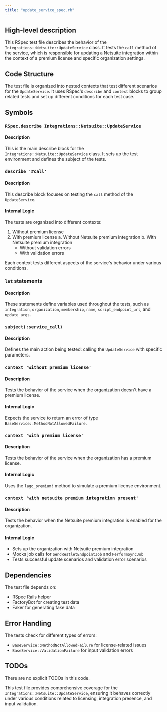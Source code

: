 ```yaml
---
title: "update_service_spec.rb"
---
```


## High-level description
This RSpec test file describes the behavior of the `Integrations::Netsuite::UpdateService` class. It tests the `call` method of the service, which is responsible for updating a Netsuite integration within the context of a premium license and specific organization settings.

## Code Structure
The test file is organized into nested contexts that test different scenarios for the `UpdateService`. It uses RSpec's `describe` and `context` blocks to group related tests and set up different conditions for each test case.

## Symbols

### `RSpec.describe Integrations::Netsuite::UpdateService`
#### Description
This is the main describe block for the `Integrations::Netsuite::UpdateService` class. It sets up the test environment and defines the subject of the tests.

### `describe '#call'`
#### Description
This describe block focuses on testing the `call` method of the `UpdateService`.

#### Internal Logic
The tests are organized into different contexts:
1. Without premium license
2. With premium license
   a. Without Netsuite premium integration
   b. With Netsuite premium integration
      - Without validation errors
      - With validation errors

Each context tests different aspects of the service's behavior under various conditions.

### `let` statements
#### Description
These statements define variables used throughout the tests, such as `integration`, `organization`, `membership`, `name`, `script_endpoint_url`, and `update_args`.

### `subject(:service_call)`
#### Description
Defines the main action being tested: calling the `UpdateService` with specific parameters.

### `context 'without premium license'`
#### Description
Tests the behavior of the service when the organization doesn't have a premium license.

#### Internal Logic
Expects the service to return an error of type `BaseService::MethodNotAllowedFailure`.

### `context 'with premium license'`
#### Description
Tests the behavior of the service when the organization has a premium license.

#### Internal Logic
Uses the `lago_premium!` method to simulate a premium license environment.

### `context 'with netsuite premium integration present'`
#### Description
Tests the behavior when the Netsuite premium integration is enabled for the organization.

#### Internal Logic
- Sets up the organization with Netsuite premium integration
- Mocks job calls for `SendRestletEndpointJob` and `PerformSyncJob`
- Tests successful update scenarios and validation error scenarios

## Dependencies
The test file depends on:
- RSpec Rails helper
- FactoryBot for creating test data
- Faker for generating fake data

## Error Handling
The tests check for different types of errors:
- `BaseService::MethodNotAllowedFailure` for license-related issues
- `BaseService::ValidationFailure` for input validation errors

## TODOs
There are no explicit TODOs in this code.

This test file provides comprehensive coverage for the `Integrations::Netsuite::UpdateService`, ensuring it behaves correctly under various conditions related to licensing, integration presence, and input validation.